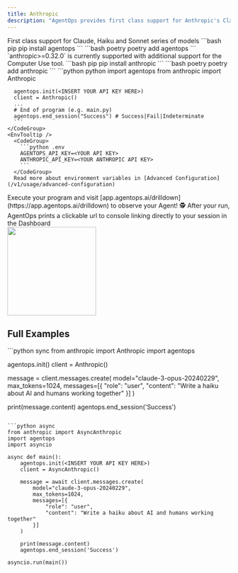 ```yaml
---
title: Anthropic
description: "AgentOps provides first class support for Anthropic's Claude"
---
```



<Card title="Anthropic" icon="robot" href="https://www.anthropic.com">
    First class support for Claude, Haiku and Sonnet series of models
</Card>

<Steps>
  <Step title="Install the AgentOps SDK">
    <CodeGroup>
      ```bash pip 
      pip install agentops
      ```
      ```bash poetry
      poetry add agentops
      ```
    </CodeGroup>
  </Step>
  <Step title="Install the Anthropic SDK">
    <Note>
      `anthropic>=0.32.0` is currently supported with additional support for the Computer Use tool.
    </Note>
    <CodeGroup>
      ```bash pip
      pip install anthropic
      ```
      ```bash poetry
      poetry add anthropic
      ```
    </CodeGroup>
  </Step>
  <Step title="Add 3 lines of code">
    <CodeTooltip/>
    <CodeGroup>
      ```python python
      import agentops
      from anthropic import Anthropic
      
      agentops.init(<INSERT YOUR API KEY HERE>)
      client = Anthropic()
      ...
      # End of program (e.g. main.py)
      agentops.end_session("Success") # Success|Fail|Indeterminate
      ```
    </CodeGroup>
    <EnvTooltip />
      <CodeGroup>
        ```python .env
        AGENTOPS_API_KEY=<YOUR API KEY>
        ANTHROPIC_API_KEY=<YOUR ANTHROPIC API KEY>
        ```
      </CodeGroup>
      Read more about environment variables in [Advanced Configuration](/v1/usage/advanced-configuration)
  </Step>
  <Step title="Run your Agent">
    Execute your program and visit [app.agentops.ai/drilldown](https://app.agentops.ai/drilldown) to observe your Agent! 🕵️
    <Tip>
      After your run, AgentOps prints a clickable url to console linking directly to your session in the Dashboard
    </Tip>
    <div/>
    <Frame type="glass" caption="Clickable link to session">
      <img height="200" src="https://github.com/AgentOps-AI/agentops/blob/main/docs/images/link-to-session.gif?raw=true" />
    </Frame>
  </Step>
</Steps>

## Full Examples

<CodeGroup>
  ```python sync
  from anthropic import Anthropic
  import agentops

  agentops.init(<INSERT YOUR API KEY HERE>)
  client = Anthropic()

  message = client.messages.create(
      model="claude-3-opus-20240229",
      max_tokens=1024,
      messages=[{
          "role": "user",
          "content": "Write a haiku about AI and humans working together"
      }]
  )

  print(message.content)
  agentops.end_session('Success')
  ```

  ```python async
  from anthropic import AsyncAnthropic
  import agentops
  import asyncio

  async def main():
      agentops.init(<INSERT YOUR API KEY HERE>)
      client = AsyncAnthropic()

      message = await client.messages.create(
          model="claude-3-opus-20240229",
          max_tokens=1024,
          messages=[{
              "role": "user",
              "content": "Write a haiku about AI and humans working together"
          }]
      )

      print(message.content)
      agentops.end_session('Success')

  asyncio.run(main())
  ```
</CodeGroup>

<script type="module" src="/scripts/github_stars.js"></script>
<script type="module" src="/scripts/scroll-img-fadein-animation.js"></script>
<script type="module" src="/scripts/button_heartbeat_animation.js"></script>
<script type="css" src="/styles/styles.css"></script>
<script type="module" src="/scripts/adjust_api_dynamically.js"></script>
